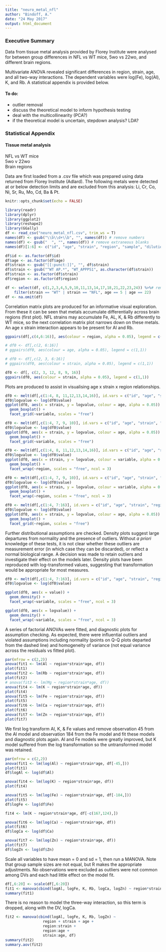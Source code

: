 ```yaml
---
title: "neuro_metal_nfl"
author: "Bindoff, A."
date: "24 May 2017"
output: html_document
---
```


### Executive Summary

Data from tissue metal analysis provided by Florey Institute were analysed for between group differences in NFL vs WT mice, 5wo vs 22wo, and different brain regions.

Multivariate ANOVA revealed significant differences in region, strain, age, and all two-way interactions. The dependent variables were log(Fe), log(Al), K, and Rb. A statistical appendix is provided below.

#### To do:

- outlier removal
- discuss the theoretical model to inform hypothesis testing
- deal with the multicollinearity (PCA?)
- if the theoretical model is uncertain, stepdown analysis? LDA?

### Statistical Appendix

#### Tissue metal analysis

NFL vs WT mice  
5wo v 22wo  
Brain regions  

Data are first loaded from a .csv file which was prepared using data returned from Florey Institute (Adlard). The following metals were detected at or below detection limits and are excluded from this analysis: Li, Cr,  Co, Ni, Sr, Ru,  Mo, Cd, Ba & Pt.   



```r
knitr::opts_chunk$set(echo = FALSE)
```

```r
library(readr)
library(dplyr)
library(ggplot2)
library(reshape2)
library(GGally)
df <- read_csv("neuro_metal_nfl.csv", trim_ws = T)
names(df) <- gsub("\\b\\d+\\b", "", names(df)) # remove numbers
names(df) <- gsub("  ", "", names(df)) # remove extraneous blanks
names(df)[1:6] <- c("id", "age", "strain", "region", "sample", "dilution")

df$id <- as.factor(df$id)
df$age <- as.factor(df$age)
df$strain <- gsub("[[:punct:]]", "", df$strain)
df$strain <- gsub("^WT AP.*", "WT_APPPS1", as.character(df$strain))
df$strain <- as.factor(df$strain)
df$region <- as.factor(df$region)

df <- select(df, c(1,2,3,4,5,9,10,11,13,14,17,18,21,22,23,24)) %>%# remove metals at or below detection limit
    filter(strain == "WT" | strain == "NFL", age == 5 | age == 22)
df <- na.omit(df)

```

  
Correlation matrix plots are produced for an informative visual exploration. From these it can be seen that metals accumulate differentially across brain regions (first plot). NFL strains may accumulate Fe, AL, K, & Rb differently to WT mice, so the next correlation matrix plot narrows down on these metals. An age x strain interaction appears to be present for Al and Rb.  


```r

ggpairs(df[,c(4,6:16)], aes(colour = region, alpha = 0.05), legend = c(1,1))

# df0 <- df[,c(2, 6:16)]
# ggpairs(df0, aes(colour = age, alpha = 0.05), legend = c(1,1))

# df0 <- df[,c(2, 3, 6:16)]
# ggpairs(df0, aes(colour = strain, alpha = 0.05), legend = c(1,1))

df0 <- df[, c(2, 3, 12, 8, 9, 16)]
ggpairs(df0, aes(colour = strain, alpha = 0.05), legend = c(1,1))


```
  
  
Plots are produced to assist in visualising age x strain x region relationships.

```r


df0 <- melt(df[,c(1:4, 8, 11,12,13,14,16)], id.vars = c("id", "age", "strain", "region"))
df0$logvalue <- log(df0$value)
ggplot(df0, aes(x = strain, y = logvalue, colour = age, alpha = 0.05)) +
  geom_boxplot() +
  facet_grid(~variable, scales = "free")

df0 <- melt(df[,c(1:4, 7, 9, 10)], id.vars = c("id", "age", "strain", "region"))
df0$logvalue <- log(df0$value)
ggplot(df0, aes(x = strain, y = logvalue, colour = age, alpha = 0.05)) +
  geom_boxplot() +
  facet_grid(~variable, scales = "free")

df0 <- melt(df[,c(1:4, 8, 11,12,13,14,16)], id.vars = c("id", "age", "strain", "region"))
df0$logvalue <- log(df0$value)
ggplot(df0, aes(x = strain, y = logvalue, colour = variable, alpha = 0.05)) +
  geom_boxplot() +
  facet_wrap(~region, scales = "free", ncol = 3)

df0 <- melt(df[,c(1:4, 7, 9, 10)], id.vars = c("id", "age", "strain", "region"))
df0$logvalue <- log(df0$value)
ggplot(df0, aes(x = strain, y = logvalue, colour = variable, alpha = 0.05)) +
  geom_boxplot() +
  facet_wrap(~region, scales = "free", ncol = 3)

df0 <- melt(df[,c(1:4, 7:16)], id.vars = c("id", "age", "strain", "region"))
df0$logvalue <- log(df0$value)
ggplot(df0, aes(x = strain, y = logvalue, colour = age, alpha = 0.05)) +
  geom_boxplot() +
  facet_grid(~region, scales = "free")


```


Further distributional assumptions are checked.  Density plots suggest large departures from normality and the presence of outliers. Without *a priori* knowledge of these tests, it is not clear whether these outliers are measurement error (in which case they can be discarded), or reflect a normal biological range. A decision was made to retain outliers and investigate their effect on the models later. Density plots have been reproduced with log-transformed values, suggesting that transformation would be appropriate for most measures.

```r
df0 <- melt(df[,c(1:4, 7:16)], id.vars = c("id", "age", "strain", "region"))
df0$logvalue <- log(df0$value)

ggplot(df0, aes(x = value)) +
  geom_density() +
  facet_wrap(~variable, scales = "free", ncol = 3)

ggplot(df0, aes(x = logvalue)) +
  geom_density() +
  facet_wrap(~variable, scales = "free", ncol = 3)


```

A series of factorial ANOVAs were fitted, and diagnostic plots for assumption checking. As expected, there were influential outliers and violated assumptions including normality (points on Q-Q plots departed from the dashed line) and homogeneity of variance (not equal variance across the residuals vs fitted plot).

```r
par(mfrow = c(2,2))
anova(fit1 <- lm(Al ~ region*strain*age, df))
plot(fit1)
anova(fit2 <- lm(Rb ~ region*strain*age, df))
plot(fit2)
# anova(fit3 <- lm(Mg ~ region*strain*age, df))
anova(fit4 <- lm(K ~ region*strain*age, df))
plot(fit4)
anova(fit5 <- lm(Fe ~ region*strain*age, df))
plot(fit5)
anova(fit6 <- lm(Ca ~ region*strain*age, df))
plot(fit6)
anova(fit7 <- lm(Zn ~ region*strain*age, df))
plot(fit7)


```



We first log transform Al, K, & Fe values and remove observation 45 from the Al model and observation 184 from the Fe model and fit these models and diagnostic plots again. Al and Fe models were greatly improved, but K model suffered from the log transformation so the untransformed model was retained.

```r
par(mfrow = c(2,2))
anova(fit1 <- lm(log(Al) ~ region*strain*age, df[-45,]))
plot(fit1)
df$logAl <- log(df$Al)

anova(fit4 <- lm(log(K) ~ region*strain*age, df))
plot(fit4)

anova(fit5 <- lm(log(Fe) ~ region*strain*age, df[-184,]))
plot(fit5)
df$logFe <- log(df$Fe)

fit4 <- lm(K ~ region*strain*age, df[-c(167,124),])

anova(fit6 <- lm(log(Ca) ~ region*strain*age, df))
plot(fit6)
df$logCa <- log(df$Ca)

anova(fit7 <- lm(log(Zn) ~ region*strain*age, df))
plot(fit7)
df$logZn <- log(df$Zn)

```

Scale all variables to have mean = 0 and sd = 1, then run a MANOVA. Note that group sample sizes are not equal, but R makes the appropriate adjustments. No observations were excluded as outliers were not common among DVs and each had little effect on the model fit.

```r
df[,6:20] <- scale(df[,6:20])
fit1 <- manova(cbind(logAl, logFe, K, Rb, logCa, logZn) ~ region*strain*age, df)
summary(fit1)

```
  
There is no reason to model the three-way interaction, so this term is dropped, along with the DV, logCa.

```r
fit2 <- manova(cbind(logAl, logFe, K, Rb, logZn) ~ 
                 region + strain + age +
                 region:strain +
                 region:age +
                 strain:age, df)
summary(fit2)
summary.aov(fit2)

```

